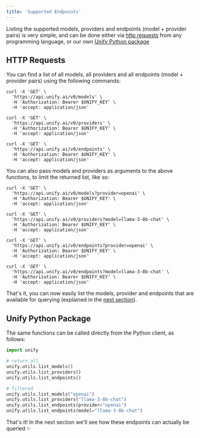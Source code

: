 ```yaml
---
title: 'Supported Endpoints'
---
```


Listing the supported models, providers and endpoints (model + provider pairs)
is very simple, and can be done either via [http requests](#http-requests) from any
programming language, or our own [Unify Python package](#unify-python-package)

## HTTP Requests

You can find a list of all models, all providers and all endpoints
(model + provider pairs) using the following commands:

```shell
curl -X 'GET' \
  'https://api.unify.ai/v0/models' \
  -H 'Authorization: Bearer $UNIFY_KEY' \
  -H 'accept: application/json'
```

```shell
curl -X 'GET' \
  'https://api.unify.ai/v0/providers' \
  -H 'Authorization: Bearer $UNIFY_KEY' \
  -H 'accept: application/json'
```

```shell
curl -X 'GET' \
  'https://api.unify.ai/v0/endpoints' \
  -H 'Authorization: Bearer $UNIFY_KEY' \
  -H 'accept: application/json'
```

You can also pass models and providers as arguments to the above functions, to limit the
returned list, like so:

```shell
curl -X 'GET' \
  'https://api.unify.ai/v0/models?provider=openai' \
  -H 'Authorization: Bearer $UNIFY_KEY' \
  -H 'accept: application/json'
```

```shell
curl -X 'GET' \
  'https://api.unify.ai/v0/providers?model=llama-3-8b-chat' \
  -H 'Authorization: Bearer $UNIFY_KEY' \
  -H 'accept: application/json'
```

```shell
curl -X 'GET' \
  'https://api.unify.ai/v0/endpoints?provider=openai' \
  -H 'Authorization: Bearer $UNIFY_KEY' \
  -H 'accept: application/json'
```

```shell
curl -X 'GET' \
  'https://api.unify.ai/v0/endpoints?model=llama-3-8b-chat' \
  -H 'Authorization: Bearer $UNIFY_KEY' \
  -H 'accept: application/json'
```

That's it, you can now easily list the models, provider and endpoints that are available
for querying (explained in the
[next section](https://docs.unify.ai/universal_api/making_queries)).

## Unify Python Package

The same functions can be called directly from the Python client, as follows:

```python
import unify

# return all
unify.utils.list_models()
unify.utils.list_providers()
unify.utils.list_endpoints()

# filtered
unify.utils.list_models("openai")
unify.utils.list_providers("llama-3-8b-chat")
unify.utils.list_endpoints(provider="openai")
unify.utils.list_endpoints(model="llama-3-8b-chat")
```

That's it! In the next section we'll see how these endpoints can actually be queried ✨